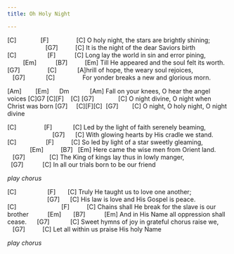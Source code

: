 ```yaml
---
title: Oh Holy Night

---
```


[C]              [F]                [C]
O holy night, the stars are brightly shining;
                      [G7]          [C]
It is the night of the dear Saviors birth
[C]                  [F]           [C]
Long lay the world in sin and error pining,
         [Em]           [B7]          [Em]
Till He appeared and the soul felt its worth.
 [G7]                [C]           
[A]hrill of hope, the weary soul rejoices,
   [G7]            [C]               
For yonder breaks a new and glorious morn.

:::{.chorus}
[Am]        [Em]      Dm            [Am]
Fall on your knees, O hear the angel voices
 [C]G7 [C][F]    [C] [G7]              [C]
O night divine, O night when Christ was born
 [G7]     [C][F][C]  [G7]        [C]
O night, O holy night, O night divine
:::

[C]                [F]            [C]
Led by the light of faith serenely beaming,
                          [G7]      [C]
With glowing hearts by His cradle we stand.
[C]                 [F]          [C]
So led by light of a star sweetly gleaming,
             [Em]          [B7]   [Em]
Here came the wise men from Orient land.
   [G7]              [C]
The King of kings lay thus in lowly manger,
  [G7]           [C]
In all our trials born to be our friend

*play chorus*

[C]                  [F]       [C]
Truly He taught us to love one another;
                       [G7]      [C]
His law is love and His Gospel is peace.
[C]                          [F]          [C]
Chains shall He break for the slave is our brother
          [Em]       [B7]           [Em]
And in His Name all oppression shall cease.
     [G7]            [C]
Sweet hymns of joy in grateful chorus raise we,
   [G7]          [C]
Let all within us praise His holy Name

*play chorus*




